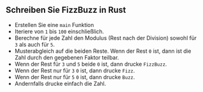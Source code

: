 
## Schreiben Sie FizzBuzz in Rust

<FizzBuzzRules />

<FizzBuzzRustCode />

- Erstellen Sie eine `main` Funktion
- Iteriere von `1` bis `100` einschließlich.
- Berechne für jede Zahl den Modulus (Rest nach der Division) sowohl für `3` als auch für `5`.
- Musterabgleich auf die beiden Reste.
    Wenn der Rest `0` ist, dann ist die Zahl durch den gegebenen Faktor teilbar.
- Wenn der Rest für `3` und `5` beide `0` ist, dann drucke `FizzBuzz`.
- Wenn der Rest nur für `3` `0` ist, dann drucke `Fizz`.
- Wenn der Rest nur für `5` `0` ist, dann drucke `Buzz`.
- Andernfalls drucke einfach die Zahl.